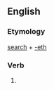 ==English==

===Etymology===
[[search]] + [[-eth]]

===Verb===
{{infl|en|verb form}}

# {{archaic third-person singular of|search}}